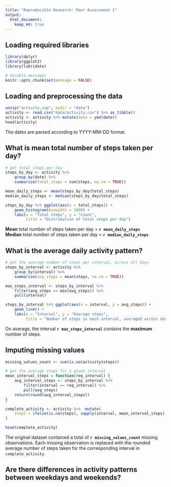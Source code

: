 ```yaml
---
title: "Reproducible Research: Peer Assessment 1"
output: 
  html_document:
    keep_md: true
---
```


## Loading required libraries

```r
library(dplyr)
library(ggplot2)
library(lubridate)

# disable messages
knitr::opts_chunk$set(message = FALSE)
```

## Loading and preprocessing the data

```r
unzip("activity.zip", exdir = "data")
activity <- read.csv("data/activity.csv") %>% as_tibble()
activity <- activity %>% mutate(date = ymd(date))
head(activity)
```
The dates are parsed according to YYYY-MM-DD format.

## What is mean total number of steps taken per day?

```r
# get total steps per day
steps_by_day <- activity %>% 
    group_by(date) %>% 
    summarise(total_steps = sum(steps, na.rm = TRUE))

mean_daily_steps <- mean(steps_by_day$total_steps)
median_daily_steps <- median(steps_by_day$total_steps)

steps_by_day %>% ggplot(aes(x = total_steps)) +
    geom_histogram(binwidth = 1000) +
    labs(x = "Total steps", y = "Count",
         title = "Distribution of total steps per day")
```

**Mean** total number of steps taken per day = **`r mean_daily_steps`** \
**Median** total number of steps taken per day = **`r median_daily_steps`**

## What is the average daily activity pattern?

```r
# get the average number of steps per interval, across all days
steps_by_interval <- activity %>% 
    group_by(interval) %>% 
    summarise(avg_steps = mean(steps, na.rm = TRUE))

max_steps_interval <- steps_by_interval %>%
    filter(avg_steps == max(avg_steps)) %>% 
    pull(interval)

steps_by_interval %>% ggplot(aes(x = interval, y = avg_steps)) +
    geom_line() +
    labs(x = "Interval", y = "Average steps",
         title = "Number of steps in each interval, averaged across days")
```

On average, the interval **`r max_steps_interval`** contains the **maximum**
number of steps.

## Imputing missing values

```r
missing_values_count <- sum(is.na(activity$steps))

# get the average steps for a given interval
mean_interval_steps = function(req_interval) {
    avg_interval_steps <- steps_by_interval %>% 
        filter(interval == req_interval) %>% 
        pull(avg_steps)
    return(round(avg_interval_steps))
}

complete_activity <- activity %>%  mutate(
    steps = ifelse(is.na(steps), sapply(interval, mean_interval_steps), steps)
)

head(complete_activity)
```
The original dataset contained a total of **`r missing_values_count`** missing
observations. Each missing observation is replaced with the rounded average
number of steps taken for the corresponding interval in `complete_activity`.

## Are there differences in activity patterns between weekdays and weekends?
